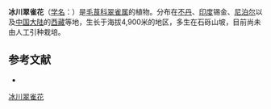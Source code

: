 {{Speciesbox
| name = 冰川翠雀花
| status = 
| status_system = 
| image =
| genus = Delphinium
| species = glaciale
| authority = Hook. f. et Thoms.
}}

'''冰川翠雀花'''（[[学名|学名]]：{{lang|la|''Delphinium glaciale''}}）是[[毛茛科|毛茛科]][[翠雀属|翠雀属]]的植物。分布在[[不丹|不丹]]、[[印度|印度]]锡金、[[尼泊尔|尼泊尔]]以及[[中国大陆|中国大陆]]的[[西藏|西藏]]等地，生长于海拔4,900米的地区，多生在石砾山坡，目前尚未由人工引种栽培。

== 参考文献 ==
<div class="references-small">
* {{cite web| url =http://www.bioinfo.cn/db05/KmzwSpecies.php?action=view&id=18428| title =冰川翠雀花| work =《中国高等植物数据库全库》| publisher =中国科学院微生物研究所| author =昆明植物研究所| accessdate =2009-02-25| deadurl =yes| archiveurl =https://web.archive.org/web/20160305042913/http://www.bioinfo.cn/db05/KmzwSpecies.php?action=view&id=18428| archivedate =2016-03-05}}
</div>
{{Taxonbar|from=Q10895457}}

[[Category:翠雀属|冰川翠雀花]]


{{植物小作品}}